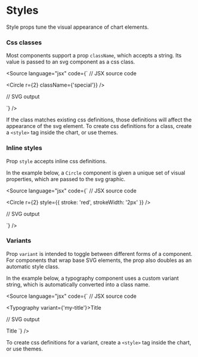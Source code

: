 
<Meta title="Core/Props/Styles" />

# Styles

Style props tune the visual appearance of chart elements.

<ArgTypes of={MockStyles} />

### Css classes

Most components support a prop `className`, which accepts a string. Its value is passed to an svg component as a css class.

<Source
    language="jsx"
    code={`
// JSX source code

<Circle r={2} className={'special'}} />

// SVG output

<circle role="default" r="2" class="special"></circle>
`} />

If the class matches existing css definitions, those definitions will affect the appearance of the svg element.
To create css definitions for a class, create a `<style>` tag inside the chart, or use themes.

### Inline styles

Prop `style` accepts inline css definitions.

In the example below, a `Circle` component is given a unique set of visual properties, which are passed to the svg graphic.

<Source
    language="jsx"
    code={`
// JSX source code

<Circle r={2} style={{ stroke: 'red', strokeWidth: '2px' }} />

// SVG output

<circle role="default" r="2" style="stroke: red; stroke-width: 2px;"></circle>
`} />

### Variants

Prop `variant` is intended to toggle between different forms of a component.
For components that wrap base SVG elements, the prop also doubles as an automatic style class.

In the example below, a typography component uses a custom variant string,
which is automatically converted into a class name.

<Source
    language="jsx"
    code={`
// JSX source code

<Typography variant={'my-title'}>Title</Typography>

// SVG output

<text role="my-title" class="myTitle">
    Title
</text>
`} />

To create css definitions for a variant, create a `<style>` tag inside the chart, or use themes.
